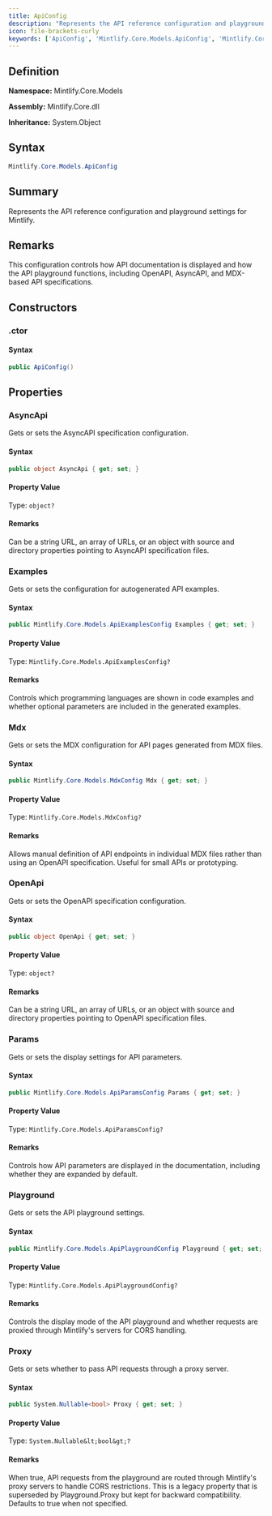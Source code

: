 ```yaml
---
title: ApiConfig
description: "Represents the API reference configuration and playground settings for Mintlify."
icon: file-brackets-curly
keywords: ['ApiConfig', 'Mintlify.Core.Models.ApiConfig', 'Mintlify.Core.Models', 'class', 'System.Object']
---
```


## Definition

**Namespace:** Mintlify.Core.Models

**Assembly:** Mintlify.Core.dll

**Inheritance:** System.Object

## Syntax

```csharp
Mintlify.Core.Models.ApiConfig
```

## Summary

Represents the API reference configuration and playground settings for Mintlify.

## Remarks

This configuration controls how API documentation is displayed and how the API playground
            functions, including OpenAPI, AsyncAPI, and MDX-based API specifications.

## Constructors

### .ctor

#### Syntax

```csharp
public ApiConfig()
```

## Properties

### AsyncApi

Gets or sets the AsyncAPI specification configuration.

#### Syntax

```csharp
public object AsyncApi { get; set; }
```

#### Property Value

Type: `object?`

#### Remarks

Can be a string URL, an array of URLs, or an object with source and directory properties
            pointing to AsyncAPI specification files.

### Examples

Gets or sets the configuration for autogenerated API examples.

#### Syntax

```csharp
public Mintlify.Core.Models.ApiExamplesConfig Examples { get; set; }
```

#### Property Value

Type: `Mintlify.Core.Models.ApiExamplesConfig?`

#### Remarks

Controls which programming languages are shown in code examples and whether
            optional parameters are included in the generated examples.

### Mdx

Gets or sets the MDX configuration for API pages generated from MDX files.

#### Syntax

```csharp
public Mintlify.Core.Models.MdxConfig Mdx { get; set; }
```

#### Property Value

Type: `Mintlify.Core.Models.MdxConfig?`

#### Remarks

Allows manual definition of API endpoints in individual MDX files rather than
            using an OpenAPI specification. Useful for small APIs or prototyping.

### OpenApi

Gets or sets the OpenAPI specification configuration.

#### Syntax

```csharp
public object OpenApi { get; set; }
```

#### Property Value

Type: `object?`

#### Remarks

Can be a string URL, an array of URLs, or an object with source and directory properties
            pointing to OpenAPI specification files.

### Params

Gets or sets the display settings for API parameters.

#### Syntax

```csharp
public Mintlify.Core.Models.ApiParamsConfig Params { get; set; }
```

#### Property Value

Type: `Mintlify.Core.Models.ApiParamsConfig?`

#### Remarks

Controls how API parameters are displayed in the documentation,
            including whether they are expanded by default.

### Playground

Gets or sets the API playground settings.

#### Syntax

```csharp
public Mintlify.Core.Models.ApiPlaygroundConfig Playground { get; set; }
```

#### Property Value

Type: `Mintlify.Core.Models.ApiPlaygroundConfig?`

#### Remarks

Controls the display mode of the API playground and whether requests
            are proxied through Mintlify's servers for CORS handling.

### Proxy

Gets or sets whether to pass API requests through a proxy server.

#### Syntax

```csharp
public System.Nullable<bool> Proxy { get; set; }
```

#### Property Value

Type: `System.Nullable&lt;bool&gt;?`

#### Remarks

When true, API requests from the playground are routed through Mintlify's
            proxy servers to handle CORS restrictions. This is a legacy property that
            is superseded by Playground.Proxy but kept for backward compatibility.
            Defaults to true when not specified.


